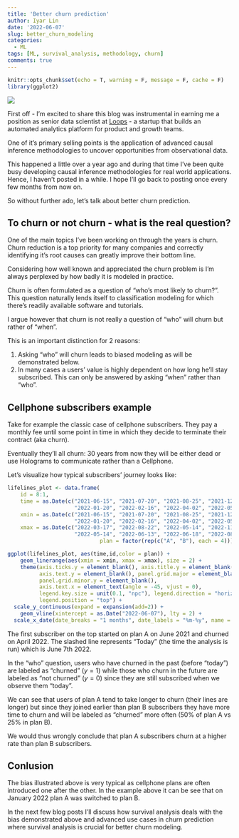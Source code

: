 ```yaml
---
title: 'Better churn prediction'
author: Iyar Lin
date: '2022-06-07'
slug: better_churn_modeling
categories:
  - ML
tags: [ML, survival_analysis, methodology, churn]
comments: true
---
```


```r
knitr::opts_chunk$set(echo = T, warning = F, message = F, cache = F)
library(ggplot2)
```

![](/post/better_churn_modeling_files/leaky bucket.png)

First off - I'm excited to share this blog was instrumental in earning me a position 
as senior data scientist at [Loops](https://getloops.ai/) - a startup that builds 
an automated analytics platform for product and growth teams. 

One of it's primary selling points is the application of advanced causal inference methodologies to uncover opportunities from observational data. 

This happened a little over a year ago and during that time I've been quite busy developing causal inference methodologies for real world applications. Hence, I
haven't posted in a while. I hope I'll go back to posting once every few months
from now on.

So without further ado, let's talk about better churn prediction.

## To churn or not churn - what is the real question?

One of the main topics I've been working on through the years is churn. Churn reduction is a top priority for many companies and correctly identifying it's 
root causes can greatly improve their bottom line.

Considering how well known and appreciated the churn problem is I'm always perplexed
by how badly it is modeled in practice. 

Churn is often formulated as a question of "who's most likely to churn?".
This question naturally lends itself to classification modeling for which there's
readily available software and tutorials.

I argue however that churn is not really a question of "who" will churn but rather of "when".

This is an important distinction for 2 reasons:

1. Asking "who" will churn leads to biased modeling as will be demonstrated below.  
1. In many cases a users' value is highly dependent on how long he'll stay subscribed. 
This can only be answered by asking "when" rather than "who".

## Cellphone subscribers example

Take for example the classic case of cellphone subscribers. They pay a monthly fee 
until some point in time in which they decide to terminate their contract (aka churn).

Eventually they'll all churn: 30 years from now they will be either dead or use 
Holograms to communicate rather than a Cellphone. 

Let's visualize how typical subscribers' journey looks like:

```r
lifelines_plot <- data.frame(
    id = 8:1,
    time = as.Date(c("2021-06-15", "2021-07-20", "2021-08-25", "2021-12-13", 
                     "2022-01-20", "2022-02-16", "2022-04-02", "2022-05-20")),
    xmin = as.Date(c("2021-06-15", "2021-07-20", "2021-08-25", "2021-12-13", 
                     "2022-01-20", "2022-02-16", "2022-04-02", "2022-05-20")),
    xmax = as.Date(c("2022-03-17", "2022-08-22", "2022-05-14", "2022-11-19", 
                     "2022-05-14", "2022-06-13", "2022-06-18", "2022-08-03")), 
                             plan = factor(rep(c("A", "B"), each = 4)))

ggplot(lifelines_plot, aes(time,id,color = plan)) + 
    geom_linerange(aes(xmin = xmin, xmax = xmax), size = 2) + 
    theme(axis.ticks.y = element_blank(), axis.title.y = element_blank(), 
          axis.text.y = element_blank(), panel.grid.major = element_blank(), 
          panel.grid.minor.y = element_blank(), 
          axis.text.x = element_text(angle = -45, vjust = 0), 
          legend.key.size = unit(0.1, "npc"), legend.direction = "horizontal", 
          legend.position = "top") +
  scale_y_continuous(expand = expansion(add=2)) + 
    geom_vline(xintercept = as.Date("2022-06-07"), lty = 2) + 
  scale_x_date(date_breaks = "1 months", date_labels = "%m-%y", name = "Month")
```

The first subscriber on the top started on plan A on June 2021 and churned 
on April 2022. The slashed line represents "Today" (the time the analysis is run) 
which is June 7th 2022. 

In the "who" question, users who have churned in the past (before "today") are labeled as "churned" ($y=1$) while those who churn in the future are labeled as "not churned" ($y=0$) since they are still subscribed when we observe them "today".

We can see that users of plan A tend to take longer to churn  (their lines are longer)
but since they joined earlier than plan B subscribers they have more time to churn
and will be labeled as "churned" more often (50% of plan A vs 25% in plan B).

We would thus wrongly conclude that plan A subscribers churn at a higher rate than 
plan B subscribers.

## Conlusion

The bias illustrated above is very typical as cellphone plans are often introduced 
one after the other. In the example above it can be see that on January 2022 plan 
A was switched to plan B.

In the next few blog posts I'll discuss how survival analysis deals with the bias
demonstrated above and advanced use cases in churn prediction where survival analysis 
is crucial for better churn modeling.


